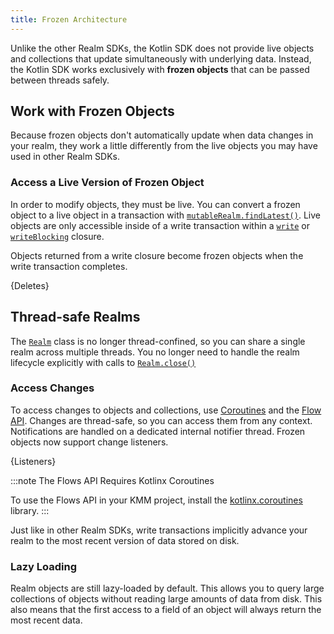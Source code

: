 ```yaml
---
title: Frozen Architecture
---
```



Unlike the other Realm SDKs, the Kotlin SDK
does not provide live objects and collections that
update simultaneously with underlying data. Instead,
the Kotlin SDK works exclusively with **frozen objects**
that can be passed between threads safely.

## Work with Frozen Objects

Because frozen objects don't automatically update when data changes
in your realm, they work a little differently from the live objects
you may have used in other Realm SDKs.

### Access a Live Version of Frozen Object

In order to modify objects, they must be live. You can convert a frozen
object to a live object in a transaction with [`mutableRealm.findLatest()`](https://docs.mongodb.com/realm-sdks/kotlin/latest/library-base/-realm%20-kotlin%20-multiplatform%20-s-d-k/io.realm/-mutable-realm/find-latest.html).
Live objects are only accessible inside of a write transaction within
a [`write`](https://docs.mongodb.com/realm-sdks/kotlin/latest/library-base/-realm%20-kotlin%20-multiplatform%20-s-d-k/io.realm/-realm/write.html)
or [`writeBlocking`](https://docs.mongodb.com/realm-sdks/kotlin/latest/library-base/-realm%20-kotlin%20-multiplatform%20-s-d-k/io.realm/-realm/write-blocking.html)
closure.

Objects returned from a write closure become frozen objects when the
write transaction completes.

<CodeBlock language="kotlin">{Deletes}</CodeBlock>

## Thread-safe Realms

The [`Realm`](https://docs.mongodb.com/realm-sdks/kotlin/latest/library-base/-realm%20-kotlin%20-multiplatform%20-s-d-k/io.realm/-realm/index.html)
class is no longer thread-confined, so you can share a single realm
across multiple threads. You no longer need to handle the realm
lifecycle explicitly with calls to
[`Realm.close()`](https://docs.mongodb.com/realm-sdks/kotlin/latest/library-base/-realm%20-kotlin%20-multiplatform%20-s-d-k/io.realm/-realm/close.html)

### Access Changes

To access changes to objects and collections, use
[Coroutines](https://kotlinlang.org/docs/coroutines-overview.html)
and the [Flow API](https://kotlinlang.org/docs/flow.html). Changes
are thread-safe, so you can access them from any context. Notifications
are handled on a dedicated internal notifier thread. Frozen objects now
support change listeners.

<CodeBlock language="kotlin">{Listeners}</CodeBlock>

:::note The Flows API Requires Kotlinx Coroutines

To use the Flows API in your KMM project, install the
[kotlinx.coroutines](https://github.com/Kotlin/kotlinx.coroutines#multiplatform)
library.
:::

Just like in other Realm SDKs, write transactions implicitly
advance your realm to the most recent version of data stored on disk.

### Lazy Loading

Realm objects are still lazy-loaded by default. This allows
you to query large collections of objects without reading large amounts
of data from disk. This also means that the first access to
a field of an object will always return the most recent data.
